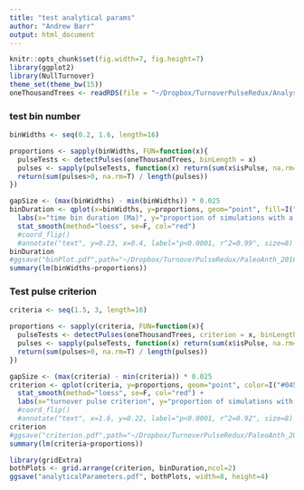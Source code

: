 ```yaml
---
title: "test analytical params"
author: "Andrew Barr"
output: html_document
---
```

```r
knitr::opts_chunk$set(fig.width=7, fig.height=7)
library(ggplot2)
library(NullTurnover)
theme_set(theme_bw(15))
oneThousandTrees <- readRDS(file = "~/Dropbox/TurnoverPulseRedux/Analysis_MEE_Manuscript/ThousandTrees.RDS")

```

### test bin number

```r
binWidths <- seq(0.2, 1.6, length=16)

proportions <- sapply(binWidths, FUN=function(x){
  pulseTests <- detectPulses(oneThousandTrees, binLength = x)
  pulses <- sapply(pulseTests, function(x) return(sum(x$isPulse, na.rm=TRUE)))
  return(sum(pulses>0, na.rm=T) / length(pulses))
})

```

```r
gapSize <- (max(binWidths) - min(binWidths)) * 0.025
binDuration <- qplot(x=binWidths, y=proportions, geom="point", fill=I("#045480")) +
  labs(x="time bin duration (Ma)", y="proportion of simulations with a pulse", title="Time Bin Length") + 
  stat_smooth(method="loess", se=F, col="red") 
  #coord_flip() 
  #annotate("text", y=0.23, x=0.4, label="p<0.0001, r^2=0.99", size=8)
binDuration
#ggsave("binPlot.pdf",path="~/Dropbox/TurnoverPulseRedux/PaleoAnth_2016/", width=7, height=7, units="in",useDingbats=FALSE)
summary(lm(binWidths~proportions))
```

### Test pulse criterion

```r
criteria <- seq(1.5, 3, length=16)

proportions <- sapply(criteria, FUN=function(x){
  pulseTests <- detectPulses(oneThousandTrees, criterion = x, binLength = 0.5)
  pulses <- sapply(pulseTests, function(x) return(sum(x$isPulse, na.rm=TRUE)))
  return(sum(pulses>0, na.rm=T) / length(pulses))
})

```

```r
gapSize <- (max(criteria) - min(criteria)) * 0.025
criterion <- qplot(criteria, y=proportions, geom="point", color=I("#045480")) + 
  stat_smooth(method="loess", se=F, col="red") + 
  labs(x="turnover pulse criterion", y="proportion of simulations with a pulse", title="Turnover Pulse Criterion") 
  #coord_flip()  
  #annotate("text", x=1.6, y=0.22, label="p<0.0001, r^2=0.92", size=8) 
criterion
#ggsave("criterion.pdf",path="~/Dropbox/TurnoverPulseRedux/PaleoAnth_2016/", width=7, height=7, units="in",useDingbats=FALSE)
summary(lm(criteria~proportions))
```

```r
library(gridExtra)
bothPlots <- grid.arrange(criterion, binDuration,ncol=2)
ggsave("analyticalParameters.pdf", bothPlots, width=8, height=4)
```